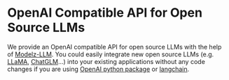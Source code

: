 # OpenAI Compatible API for Open Source LLMs

We provide an OpenAI compatible API for open source LLMs with the help of [Modelz-LLM](https://github.com/tensorchord/modelz-llm). You could easily integrate new open source LLMs (e.g. [LLaMA](https://github.com/facebookresearch/llama), [ChatGLM](https://github.com/THUDM/ChatGLM-6B/blob/main/README_en.md)...) into your existing applications without any code changes if you are using [OpenAI python package](https://github.com/openai/openai-python) or [langchain](https://github.com/hwchase17/langchain).

